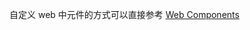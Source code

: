自定义 web 中元件的方式可以直接参考 [Web Components](https://developer.mozilla.org/en-US/docs/Web/API/Web_components)
